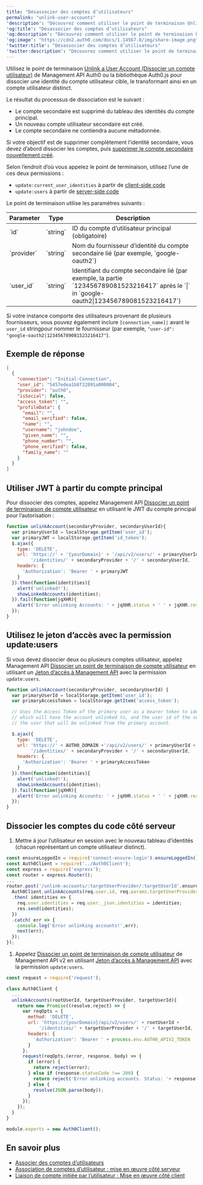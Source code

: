```yaml
---
title: "Désassocier des comptes d’utilisateurs"
permalink: "unlink-user-accounts"
'description': "Découvrez comment utiliser le point de terminaison Unlink a User Account (Dissocier un compte utilisateur) de Management API pour dissocier une identité du compte utilisateur cible, le rétablissant ainsi en tant que compte utilisateur distinct."
'og:title': "Désassocier des comptes d’utilisateurs"
'og:description': "Découvrez comment utiliser le point de terminaison Unlink a User Account (Dissocier un compte utilisateur) de Management API pour dissocier une identité du compte utilisateur cible, le rétablissant ainsi en tant que compte utilisateur distinct."
'og:image': "https://cdn2.auth0.com/docs/1.14567.0/img/share-image.png"
'twitter:title': "Désassocier des comptes d’utilisateurs"
'twitter:description': "Découvrez comment utiliser le point de terminaison Unlink a User Account (Dissocier un compte utilisateur) de Management API pour dissocier une identité du compte utilisateur cible, le rétablissant ainsi en tant que compte utilisateur distinct."
---
```


Utilisez le point de terminaison [Unlink a User Account (Dissocier un compte utilisateur)](/docs/fr-ca/api/management/v2#!/Users/delete_user_identity_by_user_id) de <Tooltip href="/docs/fr-ca/glossary?term=management-api" tip="Management API
Un produit permettant aux clients d’effectuer des tâches administratives." cta="Voir le glossaire">Management API</Tooltip> Auth0 ou la bibliothèque Auth0.js pour dissocier une identité du compte utilisateur cible, le transformant ainsi en un compte utilisateur distinct.

Le résultat du processus de dissociation est le suivant :

* Le compte secondaire est supprimé du tableau des identités du compte principal.
* Un nouveau compte utilisateur secondaire est créé.
* Le compte secondaire ne contiendra aucune métadonnée.

Si votre objectif est de supprimer complètement l’identité secondaire, vous devez d’abord dissocier les comptes, puis [supprimer le compte secondaire nouvellement créé](/docs/fr-ca/manage-users/user-accounts/delete-users).

Selon l’endroit d’où vous appelez le point de terminaison, utilisez l’une de ces deux permissions :

* `update:current_user_identities` à partir de [client-side code](/docs/fr-ca/manage-users/user-accounts/user-account-linking/user-initiated-account-linking-client-side-implementation)
* `update:users` à partir de [server-side code](/docs/fr-ca/manage-users/user-accounts/user-account-linking/suggested-account-linking-server-side-implementation)

Le point de terminaison utilise les paramètres suivants :

<table class="table"><thead>
<tr>
<th>Parameter</th>
<th>Type</th>
<th>Description</th>
</tr>
</thead>
<tbody>
<tr>
<td>`id`</td>
<td>`string`</td>
<td>ID du compte d’utilisateur principal (obligatoire)</td>
</tr>
<tr>
<td>`provider`</td>
<td>`string`</td>
<td>Nom du fournisseur d’identité du compte secondaire lié (par exemple, `google-oauth2`)</td>
</tr>
<tr>
<td>`user_id`</td>
<td>`string`</td>
<td>Identifiant du compte secondaire lié (par exemple, la partie `123456789081523216417` après le `|` in `google-oauth2|123456789081523216417`)</td>
</tr>
</tbody>
</table>

Si votre instance comporte des utilisateurs provenant de plusieurs fournisseurs, vous pouvez également inclure `[connection_name]|` avant le `user_id` stringpour nommer le fournisseur (par exemple, `"user-id": "google-oauth2|123456789081523216417"`).

## Exemple de réponse

```json lines
[
  {
    "connection": "Initial-Connection",
    "user_id": "5457edea1b8f22891a000004",
    "provider": "auth0",
    "isSocial": false,
    "access_token": "",
    "profileData": {
      "email": "",
      "email_verified": false,
      "name": "",
      "username": "johndoe",
      "given_name": "",
      "phone_number": "",
      "phone_verified": false,
      "family_name": ""
    }
  }
]
```

## Utiliser JWT à partir du compte principal

Pour dissocier des comptes, appelez Management API [Dissocier un point de terminaison de compte utilisateur](/docs/fr-ca/api/v2#!/Users/delete_user_identity_by_user_id) en utilisant le <Tooltip href="/docs/fr-ca/glossary?term=json-web-token" tip="Jeton Web JSON (JWT)
Format standard de jeton d’ID (et souvent de jeton d’accès) utilisé pour représenter en toute sécurité des demandes entre deux parties." cta="Voir le glossaire">JWT</Tooltip> du compte principal pour l’autorisation :

```javascript lines
function unlinkAccount(secondaryProvider, secondaryUserId){
  var primaryUserId = localStorage.getItem('user_id');
  var primaryJWT = localStorage.getItem('id_token');
  $.ajax({
    type: 'DELETE',
    url: 'https://' + '{yourDomain}' + '/api/v2/users/' + primaryUserId +
         '/identities/' + secondaryProvider + '/' + secondaryUserId,
    headers: {
      'Authorization': 'Bearer ' + primaryJWT
    }
  }).then(function(identities){
    alert('unlinked!');
    showLinkedAccounts(identities);
  }).fail(function(jqXHR){
    alert('Error unlinking Accounts: ' + jqXHR.status + ' ' + jqXHR.responseText);
  });
}
```

## Utilisez le jeton d’accès avec la permission update:users

Si vous devez dissocier deux ou plusieurs comptes utilisateur, appelez Management API [Dissocier un point de terminaison de compte utilisateur](/docs/fr-ca/api/v2#!/Users/delete_user_identity_by_user_id) en utilisant un [Jeton d’accès à Management API](/docs/fr-ca/api/v2/tokens) avec la permission `update:users`.

```javascript lines
function unlinkAccount(secondaryProvider, secondaryUserId) {
  var primaryUserId = localStorage.getItem('user_id');
  var primaryAccessToken = localStorage.getItem('access_token');

  // Uses the Access Token of the primary user as a bearer token to identify the account
  // which will have the account unlinked to, and the user id of the secondary user, to identify
  // the user that will be unlinked from the primary account.

  $.ajax({
    type: 'DELETE',
    url: 'https://' + AUTH0_DOMAIN +'/api/v2/users/' + primaryUserId +
         '/identities/' + secondaryProvider + '/' + secondaryUserId,
    headers: {
      'Authorization': 'Bearer ' + primaryAccessToken
    }
  }).then(function(identities){
    alert('unlinked!');
    showLinkedAccounts(identities);
  }).fail(function(jqXHR){
    alert('Error unlinking Accounts: ' + jqXHR.status + ' ' + jqXHR.responseText);
  });
}
```

## Dissocier les comptes du code côté serveur

1. Mettre à jour l’utilisateur en session avec le nouveau tableau d’identités (chacun représentant un compte utilisateur distinct).

```javascript lines
const ensureLoggedIn = require('connect-ensure-login').ensureLoggedIn();
const Auth0Client = require('../Auth0Client');
const express = require('express');
const router = express.Router();
...
router.post('/unlink-accounts/:targetUserProvider/:targetUserId',ensureLoggedIn, (req,res,next) => {
  Auth0Client.unlinkAccounts(req.user.id, req.params.targetUserProvider, req.params.targetUserId)
  .then( identities => {
    req.user.identities = req.user._json.identities = identities;
    res.send(identities);
  })
  .catch( err => {
    console.log('Error unlinking accounts!',err);
    next(err);
  });
});
```

1. Appelez [Dissocier un point de terminaison de compte utilisateur](/docs/fr-ca/api/v2#!/Users/delete_user_identity_by_user_id) de Management API v2 en utilisant [Jeton d’accès à Management API](/docs/fr-ca/api/v2/tokens) avec la permission `update:users`.

```javascript lines expandable
const request = require('request');

class Auth0Client {
  ...
  unlinkAccounts(rootUserId, targetUserProvider, targetUserId){
    return new Promise((resolve,reject) => {
      var reqOpts = {
        method: 'DELETE',
        url: 'https://{yourDomain}/api/v2/users/' + rootUserId +
            '/identities/' + targetUserProvider + '/' + targetUserId,
        headers: {
          'Authorization': 'Bearer ' + process.env.AUTH0_APIV2_TOKEN
        }
      };
      request(reqOpts,(error, response, body) => {
        if (error) {
          return reject(error);
        } else if (response.statusCode !== 200) {
          return reject('Error unlinking accounts. Status: '+ response.statusCode + ' ' + JSON.stringify(body));
        } else {
          resolve(JSON.parse(body));
        }
      });
    });
  }
}

module.exports = new Auth0Client();
```

## En savoir plus

* [Associer des comptes d’utilisateurs](/docs/fr-ca/manage-users/user-accounts/user-account-linking/link-user-accounts)
* [Association de comptes d’utilisateur : mise en œuvre côté serveur](/docs/fr-ca/manage-users/user-accounts/user-account-linking/suggested-account-linking-server-side-implementation)
* [Liaison de compte initiée par l’utilisateur : Mise en œuvre côté client](/docs/fr-ca/manage-users/user-accounts/user-account-linking/user-initiated-account-linking-client-side-implementation)